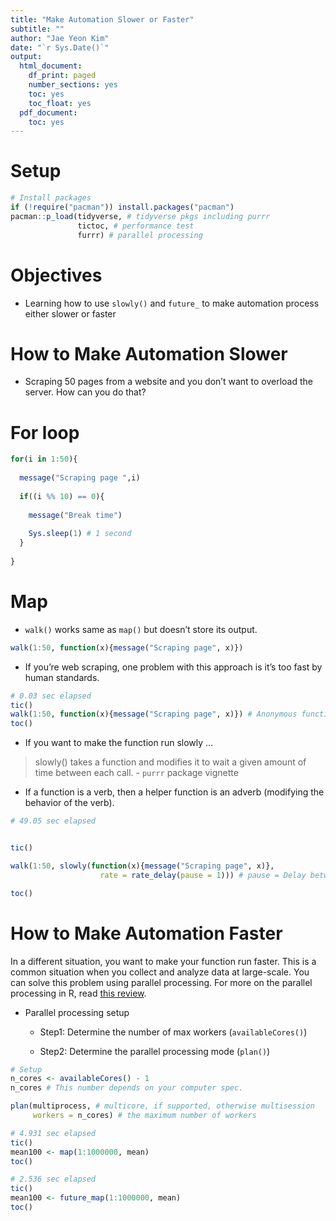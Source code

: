 ```yaml
---
title: "Make Automation Slower or Faster"
subtitle: ""
author: "Jae Yeon Kim"
date: "`r Sys.Date()`"
output:
  html_document:
    df_print: paged
    number_sections: yes
    toc: yes
    toc_float: yes
  pdf_document:
    toc: yes
---
```


# Setup 

```r
# Install packages 
if (!require("pacman")) install.packages("pacman")
pacman::p_load(tidyverse, # tidyverse pkgs including purrr
               tictoc, # performance test 
               furrr) # parallel processing 
```

# Objectives 

- Learning how to use `slowly()` and `future_` to make automation process either slower or faster

# How to Make Automation Slower

- Scraping 50 pages from a website and you don't want to overload the server. How can you do that?

# For loop 

```r

for(i in 1:50){
  
  message("Scraping page ",i)
  
  if((i %% 10) == 0){
    
    message("Break time")
    
    Sys.sleep(1) # 1 second 
  }
  
}

```
# Map 

- `walk()` works same as `map()` but doesn't store its output. 

```r

walk(1:50, function(x){message("Scraping page", x)})

```
- If you're web scraping, one problem with this approach is it's too fast by human standards.

```r

# 0.03 sec elapsed 
tic()
walk(1:50, function(x){message("Scraping page", x)}) # Anonymous function; I don't name the function 
toc()

```
- If you want to make the function run slowly ... 

> slowly() takes a function and modifies it to wait a given amount of time between each call. - `purrr` package vignette 

- If a function is a verb, then a helper function is an adverb (modifying the behavior of the verb). 

```r

# 49.05 sec elapsed


tic()

walk(1:50, slowly(function(x){message("Scraping page", x)},   
                    rate = rate_delay(pause = 1))) # pause = Delay between attempts in seconds

toc()

```
# How to Make Automation Faster 

In a different situation, you want to make your function run faster. This is a common situation when you collect and analyze data at large-scale. You can solve this problem using parallel processing. For more on the parallel processing in R, read [this review](https://yxue-me.com/post/2019-05-12-a-glossary-of-parallel-computing-packages-in-r-2019/).

- Parallel processing setup 

    - Step1: Determine the number of max workers (`availableCores()`)
    
    - Step2: Determine the parallel processing mode (`plan()`) 

```r

# Setup 
n_cores <- availableCores() - 1
n_cores # This number depends on your computer spec.

plan(multiprocess, # multicore, if supported, otherwise multisession
     workers = n_cores) # the maximum number of workers

# 4.931 sec elapsed 
tic()
mean100 <- map(1:1000000, mean)
toc()

# 2.536 sec elapsed 
tic()
mean100 <- future_map(1:1000000, mean)
toc()

```

